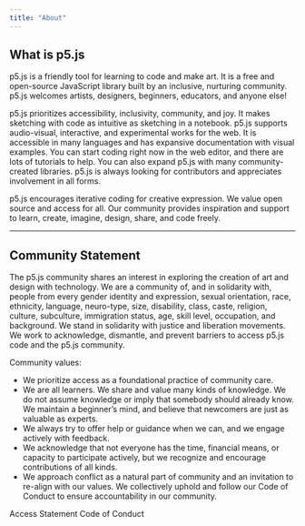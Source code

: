 ```yaml
---
title: "About"
---
```


## What is p5.js

<div class='text-body-large'>
p5.js is a friendly tool for learning to code and make art. It is a free and open-source JavaScript library built by an inclusive, nurturing community. p5.js welcomes artists, designers, beginners, educators, and anyone else!

p5.js prioritizes accessibility, inclusivity, community, and joy. It makes sketching with code as intuitive as sketching in a notebook. p5.js supports audio-visual, interactive, and experimental works for the web. It is accessible in many languages and has expansive documentation with visual examples. You can start coding right now in the web editor, and there are lots of tutorials to help. You can also expand p5.js with many community-created libraries. p5.js is always looking for contributors and appreciates involvement in all forms.

p5.js encourages iterative coding for creative expression. We value open source and access for all. Our community provides inspiration and support to learn, create, imagine, design, share, and code freely.
</div>

<hr class='full-bleed'/>

## Community Statement

<div class='text-body-large'>
The p5.js community shares an interest in exploring the creation of art and design with technology. We are a community of, and in solidarity with, people from every gender identity and expression, sexual orientation, race, ethnicity, language, neuro-type, size, disability, class, caste, religion, culture, subculture, immigration status, age, skill level, occupation, and background. We stand in solidarity with justice and liberation movements. We work to acknowledge, dismantle, and prevent barriers to access p5.js code and the p5.js community. 

Community values:
- We prioritize access as a foundational practice of community care. 
- We are all learners. We share and value many kinds of knowledge. We do not assume knowledge or imply that somebody should already know. We maintain a beginner’s mind, and believe that newcomers are just as valuable as experts. 
- We always try to offer help or guidance when we can, and we engage actively with feedback. 
- We acknowledge that not everyone has the time, financial means, or capacity to participate actively, but we recognize and encourage contributions of all kinds. 
- We approach conflict as a natural part of community and an invitation to re-align with our values. We collectively uphold and follow our Code of Conduct to ensure accountability in our community.
</div>

<div class='mt-xl'>
<LinkButton variant='link' url='/contribute/access'>Access Statement</LinkButton>
<LinkButton variant='link' url='/code-of-conduct'>Code of Conduct</LinkButton>
</div>
